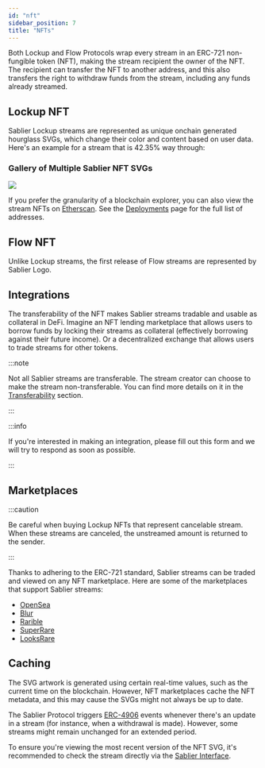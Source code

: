 ```yaml
---
id: "nft"
sidebar_position: 7
title: "NFTs"
---
```



Both Lockup and Flow Protocols wrap every stream in an ERC-721 non-fungible token (NFT), making the stream recipient the
owner of the NFT. The recipient can transfer the NFT to another address, and this also transfers the right to withdraw
funds from the stream, including any funds already streamed.

## Lockup NFT

Sablier Lockup streams are represented as unique onchain generated hourglass SVGs, which change their color and content
based on user data. Here's an example for a stream that is 42.35% way through:

<LockupNFTSVG height={500} width={500} />

### Gallery of Multiple Sablier NFT SVGs

<img src={LockupNFTGalleryURL} height={500} width={500} />

If you prefer the granularity of a blockchain explorer, you can also view the stream NFTs on
[Etherscan](https://etherscan.io/token/0xB10daee1FCF62243aE27776D7a92D39dC8740f95). See the
[Deployments](/guides/lockup/deployments) page for the full list of addresses.

## Flow NFT

Unlike Lockup streams, the first release of Flow streams are represented by Sablier Logo.

<FlowNFTSVG height={500} width={500} />

## Integrations

The transferability of the NFT makes Sablier streams tradable and usable as collateral in DeFi. Imagine an NFT lending
marketplace that allows users to borrow funds by locking their streams as collateral (effectively borrowing against
their future income). Or a decentralized exchange that allows users to trade streams for other tokens.

:::note

Not all Sablier streams are transferable. The stream creator can choose to make the stream non-transferable. You can
find more details on it in the [Transferability](/concepts/transferability) section.

:::

:::info

If you're interested in making an integration, please fill out this <Link href={links.forms.call}>form</Link> and we
will try to respond as soon as possible.

:::

## Marketplaces

:::caution

Be careful when buying Lockup NFTs that represent cancelable stream. When these streams are canceled, the unstreamed
amount is returned to the sender.

:::

Thanks to adhering to the ERC-721 standard, Sablier streams can be traded and viewed on any NFT marketplace. Here are
some of the marketplaces that support Sablier streams:

- [OpenSea](https://opensea.io)
- [Blur](https://blur.io)
- [Rarible](https://rarible.com)
- [SuperRare](https://superrare.com)
- [LooksRare](https://looksrare.org)

## Caching

The SVG artwork is generated using certain real-time values, such as the current time on the blockchain. However, NFT
marketplaces cache the NFT metadata, and this may cause the SVGs might not always be up to date.

The Sablier Protocol triggers [ERC-4906](https://eips.ethereum.org/EIPS/eip-4906) events whenever there's an update in a
stream (for instance, when a withdrawal is made). However, some streams might remain unchanged for an extended period.

To ensure you're viewing the most recent version of the NFT SVG, it's recommended to check the stream directly via the
[Sablier Interface](https://app.sablier.com).
